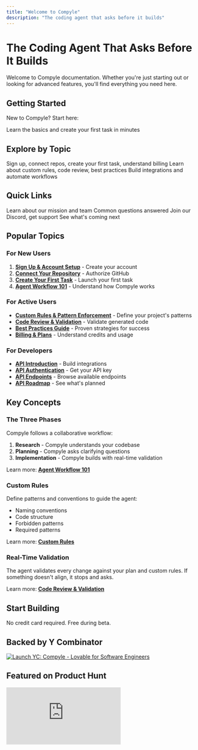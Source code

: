 ```yaml
---
title: "Welcome to Compyle"
description: "The coding agent that asks before it builds"
---
```


# The Coding Agent That Asks Before It Builds

Welcome to Compyle documentation. Whether you're just starting out or looking for advanced features, you'll find everything you need here.

## Getting Started

New to Compyle? Start here:

<Card title="Getting Started" href="./getting-started/index" icon="rocket" horizontal>
  Learn the basics and create your first task in minutes
</Card>

## Explore by Topic

<CardGroup cols={3}>
  <Card title="Getting Started" href="./getting-started/index" icon="rocket">
    Sign up, connect repos, create your first task, understand billing
  </Card>
  <Card title="Features" href="./features/overview" icon="layers">
    Learn about custom rules, code review, best practices
  </Card>
  <Card title="API Reference" href="./api-reference/intro" icon="code">
    Build integrations and automate workflows
  </Card>
</CardGroup>

## Quick Links

<CardGroup cols={2}>
  <Card title="About Compyle" href="./about" icon="building-community">
    Learn about our mission and team
  </Card>
  <Card title="FAQ" href="./faq" icon="question">
    Common questions answered
  </Card>
  <Card title="Community" href="./community" icon="users">
    Join our Discord, get support
  </Card>
  <Card title="Roadmap" href="./roadmap" icon="rocket">
    See what's coming next
  </Card>
</CardGroup>

## Popular Topics

### For New Users

1. **[Sign Up & Account Setup](/getting-started/signup)** - Create your account
2. **[Connect Your Repository](/getting-started/connect-repo)** - Authorize GitHub
3. **[Create Your First Task](/getting-started/first-task)** - Launch your first task
4. **[Agent Workflow 101](/getting-started/agent-workflow-intro)** - Understand how Compyle works

### For Active Users

- **[Custom Rules & Pattern Enforcement](/features/custom-rules)** - Define your project's patterns
- **[Code Review & Validation](/features/code-review)** - Validate generated code
- **[Best Practices Guide](/features/best-practices)** - Proven strategies for success
- **[Billing & Plans](/getting-started/billing)** - Understand credits and usage

### For Developers

- **[API Introduction](/api-reference/intro)** - Build integrations
- **[API Authentication](/api-reference/auth)** - Get your API key
- **[API Endpoints](/api-reference/endpoints)** - Browse available endpoints
- **[API Roadmap](/api-reference/roadmap)** - See what's planned

## Key Concepts

### The Three Phases

Compyle follows a collaborative workflow:

1. **Research** - Compyle understands your codebase
2. **Planning** - Compyle asks clarifying questions
3. **Implementation** - Compyle builds with real-time validation

Learn more: **[Agent Workflow 101](/getting-started/agent-workflow-intro)**

### Custom Rules

Define patterns and conventions to guide the agent:

- Naming conventions
- Code structure
- Forbidden patterns
- Required patterns

Learn more: **[Custom Rules](/features/custom-rules)**

### Real-Time Validation

The agent validates every change against your plan and custom rules. If something doesn't align, it stops and asks.

Learn more: **[Code Review & Validation](/features/code-review)**

## Start Building

<Card title="Get Started Free" href="https://app.compyle.ai" icon="rocket" horizontal>
  No credit card required. Free during beta.
</Card>

## Backed by Y Combinator

<a href='https://www.ycombinator.com/launches/ObF-compyle-lovable-for-software-engineers' target="_blank">
  <img 
    src='https://www.ycombinator.com/launches/ObF-compyle-lovable-for-software-engineers/upvote_embed.svg' 
    alt='Launch YC: Compyle - Lovable for Software Engineers' 
    style={{ maxWidth: '100%', height: 'auto', margin: '20px 0' }}  // Fixed: Use JSX object syntax
  />
</a>

## Featured on Product Hunt

<iframe 
  style={{ border: '1px solid rgba(0, 0, 0, 0.1)', borderRadius: '8px', width: '100%', height: '450px' }}  // Fixed: Use JSX object syntax
  src="https://www.producthunt.com/embed/compyle-2?utm_source=badge-featured&utm_medium=badge&utm_source=badge-compyle-3" 
  allowTransparency="true" 
  frameBorder="0" 
  scrolling="no"
/>

## Get Help

<CardGroup cols={3}>
  <Card title="Read FAQ" href="./faq" icon="question">
    Find answers to common questions
  </Card>
  <Card title="Join Discord" href="https://discord.gg/compyle" icon="discord">
    Chat with the community
  </Card>
  <Card title="Contact Support" href="./community" icon="mail">
    Reach out to the team
  </Card>
</CardGroup>

---

## Documentation Structure

Our docs are organized into three main sections:

**Getting Started** - Onboarding and core concepts  
**Features** - Deep dives into platform capabilities  
**API Reference** - Build integrations and automate

Plus: About, FAQ, Community, Roadmap, and more

## What Makes Compyle Different?

<CardGroup cols={3}>
  <Card title="Question-Driven" icon="message-circle">
    We ask before guessing what you mean
  </Card>
  <Card title="Collaborative" icon="handshake">
    You make decisions, we handle implementation
  </Card>
  <Card title="Validating" icon="check-circle">
    Real-time checks catch issues early
  </Card>
</CardGroup>

Learn more: **[Platform Overview](/features/overview)**

---

Ready to get started? **[Jump to Getting Started](/getting-started/index)** →
